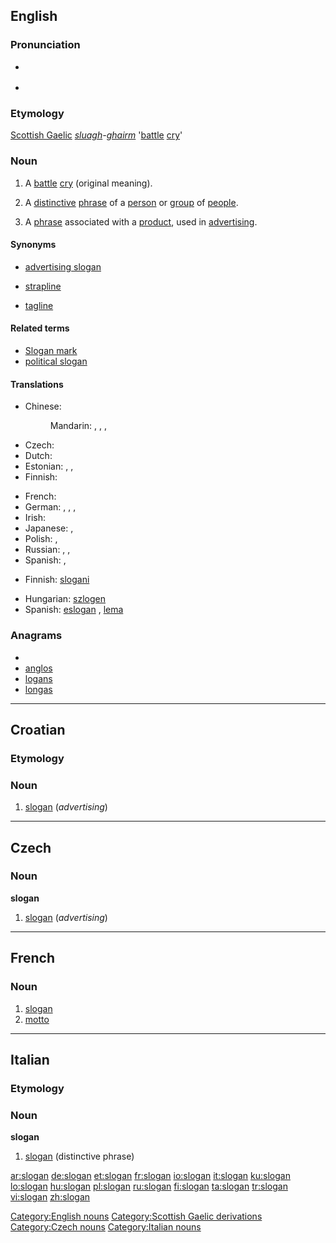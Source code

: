 {{wikipedia}}
==English==

===Pronunciation===
* {{a|GenAM}} {{IPA|[ˈslogən]}}
* {{audio|en-us-slogan.ogg|Audio (US)}}
*: {{rhymes|əʊɡən}}

===Etymology===
[[Scottish Gaelic]] ''[[sluagh]]-[[gairm|ghairm]]'' '[[battle]] [[cry]]'

===Noun===
{{en-noun}}

# {{obsolete}} A [[battle]] [[cry]] (original meaning).
# A [[distinctive]] [[phrase]] of a [[person]] or [[group]] of [[people]].
# {{advertising}} A [[phrase]] associated with a [[product]], used in [[advertising]].

====Synonyms====
* [[advertising slogan]]
* {{qualifier|British}} [[strapline]]
* [[tagline]]

====Related terms====
* [[Slogan mark]]
* [[political slogan]]

====Translations====
{{trans-top|phrase associated with a product, used in advertising}}
* Chinese:
*: Mandarin: {{t-|cmn|口號|sc=Hani}},  {{t-|cmn|口号|tr=kǒuhào|sc=Hani}},  {{t|cmn|標語|sc=Hani}},  {{t|cmn|标语|tr=biāoyǔ|sc=Hani}}
* Czech: {{t-|cs|slogan|m}}
* Dutch: {{t-|nl|slagzin|m}}
* Estonian: {{t-|et|tunnuslause}}, {{t|et|reklaamlause}}, {{t+|et|moto}} {{t|et|loosung}}
* Finnish: {{t+|fi|iskulause}}
{{trans-mid}}
* French: {{t+|fr|slogan|m}}
* German: {{t|de|Slogan|m}},  {{t+|de|Motto|n}},  {{t+|de|Spruch|m}},  {{t+|de|Losung|f}}
* Irish: {{t|ga|sluán|m|xs=Irish}}
* Japanese: {{t|ja|スローガン|tr=surōgan}},  {{t|ja|標語|tr=ひょうご, hyōgo}}
* Polish: {{t+|pl|hasło|n}}, {{t+|pl|slogan|m}}
* Russian: {{t+|ru|девиз|m|tr=devíz}} {{qualifier|motto}},  {{t+|ru|лозунг|m|tr=lózung}},  {{t|ru|слоган|m|tr=slógan}}
* Spanish: {{t-|es|eslogan|m}},  {{t+|es|lema|m}}
{{trans-bottom}}

{{checktrans-top}}
* Finnish: [[slogani]]
{{trans-mid}}
* Hungarian: [[szlogen]]
* Spanish: [[eslogan]] {{m}}, [[lema]] {{m}}
{{trans-bottom}}

===Anagrams===
* {{alphagram|aglnos}}
* [[anglos#English|anglos]]
* [[logans#English|logans]]
* [[longas#English|longas]]

[[Category:English nouns]]
[[Category:Scottish Gaelic derivations]]

----

==Croatian==

===Etymology===
{{etyl|en|hr}} {{term|slogan|lang=en}}

===Noun===
{{infl|hr|noun|g=m|head=slògān}}

# [[#English|slogan]] (''advertising'')

----

==Czech==

===Noun===
'''slogan''' {{m}}

# [[#English|slogan]] (''advertising'')

[[Category:Czech nouns]]

----

==French==

===Noun===
{{fr-noun|m}}

# [[slogan#English|slogan]]
# [[motto]]

----

==Italian==

===Etymology===
{{etyl|en|it}}

===Noun===
'''slogan''' {{m|inv}}

# [[#English|slogan]] (distinctive phrase)

[[Category:Italian nouns]]

[[ar:slogan]]
[[de:slogan]]
[[et:slogan]]
[[fr:slogan]]
[[io:slogan]]
[[it:slogan]]
[[ku:slogan]]
[[lo:slogan]]
[[hu:slogan]]
[[pl:slogan]]
[[ru:slogan]]
[[fi:slogan]]
[[ta:slogan]]
[[tr:slogan]]
[[vi:slogan]]
[[zh:slogan]]